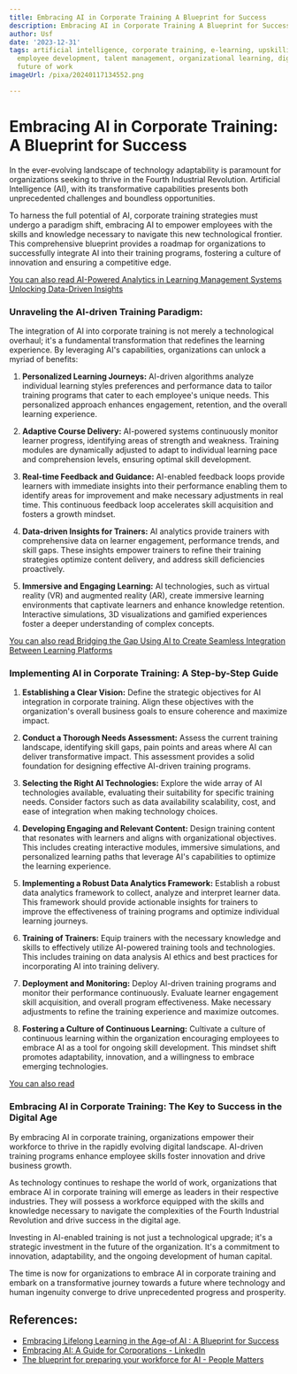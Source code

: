 ```yaml
---
title: Embracing AI in Corporate Training A Blueprint for Success
description: Embracing AI in Corporate Training A Blueprint for Success
author: Usf
date: '2023-12-31'
tags: artificial intelligence, corporate training, e-learning, upskilling, reskilling,
  employee development, talent management, organizational learning, digital transformation,
  future of work
imageUrl: /pixa/20240117134552.png

---
```

# Embracing AI in Corporate Training: A Blueprint for Success

In the ever-evolving landscape of technology adaptability is paramount for organizations seeking to thrive in  the Fourth Industrial Revolution.  Artificial Intelligence (AI), with its transformative capabilities  presents  both unprecedented challenges and boundless opportunities.

To harness the full  potential of AI, corporate training strategies must undergo a paradigm shift, embracing AI  to empower employees with the skills and knowledge necessary to navigate this new technological frontier. This comprehensive  blueprint  provides a  roadmap for organizations to successfully integrate AI into their  training programs, fostering a  culture of innovation and ensuring a competitive edge.

[You can also read AI-Powered Analytics in  Learning Management Systems Unlocking Data-Driven Insights](AI-Powered%20Analytics%20in%20Learning%20Management%20Systems%20Unlocking%20Data-Driven%20Insights)


### Unraveling the AI-driven Training Paradigm:

The integration of AI  into corporate training  is not merely  a technological overhaul; it's  a fundamental transformation that redefines the  learning experience. By leveraging AI's  capabilities, organizations can  unlock a  myriad  of benefits:

1. **Personalized Learning Journeys:** AI-driven algorithms analyze individual learning styles  preferences and performance data to tailor training programs that cater to each employee's unique  needs. This personalized approach enhances engagement, retention, and  the overall learning  experience.

2. **Adaptive Course Delivery:** AI-powered systems continuously monitor learner progress, identifying areas of strength  and weakness. Training modules are dynamically adjusted to adapt to individual learning pace and comprehension levels, ensuring optimal skill  development.

3. **Real-time Feedback  and Guidance:** AI-enabled feedback loops provide learners with immediate insights into  their performance enabling them to identify areas for improvement and make necessary adjustments in real time. This continuous feedback loop accelerates skill acquisition and fosters a growth  mindset.

4. **Data-driven Insights for  Trainers:** AI analytics provide trainers with comprehensive data on learner engagement, performance  trends, and skill gaps. These insights empower trainers to  refine their training  strategies optimize content delivery, and address skill deficiencies proactively.

5. **Immersive and Engaging Learning:** AI  technologies, such as virtual reality (VR) and augmented reality (AR), create immersive learning environments that captivate learners and enhance knowledge retention. Interactive simulations,  3D visualizations and gamified experiences  foster a deeper  understanding of complex concepts.

[You can also read Bridging the Gap Using AI to Create Seamless Integration Between Learning Platforms](Bridging%20the%20Gap%20Using%20AI%20to%20Create%20Seamless%20Integration%20Between%20Learning%20Platforms)


### Implementing AI in  Corporate Training: A Step-by-Step Guide

1. **Establishing a Clear Vision:** Define the strategic objectives for AI integration  in corporate training. Align these  objectives with the organization's overall business goals  to ensure coherence and  maximize impact.

2. **Conduct a  Thorough Needs Assessment:** Assess the current training landscape, identifying skill gaps, pain points and areas where AI can deliver transformative impact. This assessment provides a solid foundation for designing effective AI-driven  training programs.

3. **Selecting the Right AI Technologies:** Explore the wide array of AI technologies available, evaluating their suitability for specific training  needs. Consider factors such as data availability scalability, cost, and ease of integration when  making technology choices.

4. **Developing Engaging and  Relevant Content:** Design training content that resonates with learners and aligns with organizational objectives. This includes creating interactive modules,  immersive simulations, and personalized learning paths that leverage AI's capabilities to  optimize the learning experience.

5. **Implementing a Robust Data Analytics Framework:** Establish  a robust data  analytics framework to  collect,  analyze and interpret learner data. This framework should  provide actionable insights for trainers to improve the  effectiveness of training programs and optimize individual learning journeys.

6. **Training of Trainers:** Equip trainers with the necessary  knowledge  and skills to effectively utilize AI-powered training tools and technologies. This includes training on data analysis AI ethics and best practices for incorporating AI into training delivery.

7. **Deployment and  Monitoring:** Deploy AI-driven training programs and monitor their performance continuously. Evaluate learner  engagement skill acquisition, and overall program effectiveness. Make  necessary adjustments to refine the training experience and  maximize outcomes.

8. **Fostering a Culture of Continuous  Learning:** Cultivate a  culture of continuous learning within the organization  encouraging employees to embrace AI as a tool for ongoing skill development. This mindset shift promotes  adaptability, innovation, and a willingness to embrace emerging  technologies.

[You can also read ]()


### Embracing AI in Corporate Training: The Key to Success in the Digital  Age

By  embracing AI in corporate training, organizations empower their workforce to  thrive in the rapidly evolving digital landscape. AI-driven training programs enhance employee skills foster innovation and drive business growth.

As technology continues to reshape the world of work, organizations that embrace AI in corporate training will emerge as  leaders in their respective industries. They  will possess a workforce equipped with  the skills and knowledge necessary to navigate the complexities of the Fourth Industrial Revolution and drive success in the digital age.

Investing  in AI-enabled training is not just a technological upgrade; it's a strategic investment in the future of the  organization.  It's a  commitment to innovation, adaptability, and the ongoing development of human capital.

The  time is now for organizations to embrace AI in corporate training and embark on a transformative journey towards a  future where  technology and human ingenuity converge to drive unprecedented progress and prosperity.

## References:
- [Embracing Lifelong Learning in the Age-of.AI : A Blueprint for Success](https://www.linkedin.com/pulse/embracing-lifelong-learning-age-ofai-blueprint-success-gary-ramah-b38tc?trk=article-ssr-frontend-pulse_more-articles_related-content-card)
- [Embracing AI: A Guide for Corporations - LinkedIn](https://www.linkedin.com/pulse/embracing-ai-guide-corporations-jamie-culican-oibbe?trk=article-ssr-frontend-pulse_more-articles_related-content-card)
- [The blueprint for preparing your workforce for AI - People Matters](https://www.peoplematters.in/article/learning-technology/the-blueprint-for-preparing-your-workforce-for-ai-39994)
